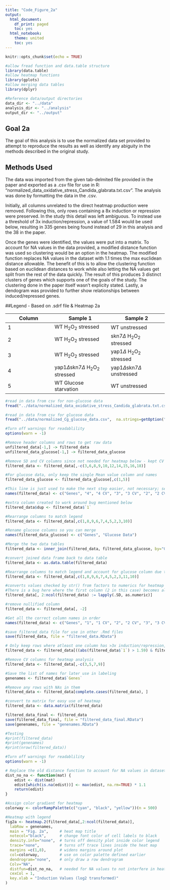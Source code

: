 ```yaml
---
title: "Code_Figure_2a"
output:
  html_document:
    df_print: paged
    toc: yes
  html_notebook:
    theme: united
    toc: yes
---
```


```r
knitr::opts_chunk$set(echo = TRUE)

#allow fread function and data.table structure
library(data.table)
#allow heatmap functions
library(gplots)
#allow merging data tables
library(dplyr)

#Reference data/output directories
data_dir <- "../data"
analysis_dir <- "../analysis"
output_dir <- "../output"


```

## Goal 2a

The goal of this analysis is to use the normalized data set provided to attempt to reproduce the results as well as identify any abiguity in the methods described in the original study.

## Methods Used

The data was imported from the given tab-delmited file provided in the paper and exported as a .csv file for use in R: "normalized_data_oxidative_stress_Candida_glabrata.txt.csv". The analysis was done by formatting the data in the .csv. 

Initially, all columns unrelated to the direct heatmap production were removed. Following this, only rows containing a 8x induction or repression were preserved. In the study this detail was left ambiguous. To instead use a threshold of 3x induction/repression, a value of 1.584 would be used below, resulting in 335 genes being found instead of 29 in this analysis and the 38 in the paper.

Once the genes were identified, the values were put into a matrix. To account for NA values in the data provided, a modified distance function was used so clustering would be an option in the heatmap. The modified function replaces NA values in the dataset with 1.1 times the max euclidean distance allowable. The benefit of this is to allow the clustering function based on euclidean distances to work while also letting the NA values get split from the rest of the data quickly. The result of this produces 3 distinct clusters of genes which supports one of the goals of the study. The clustering done in the paper itself wasn't explicity stated. Lastly, a dendogram was provided to further show relationships between induced/repressed genes.


##Legend - Based on .sdrf file & Heatmap 2a

| Column | Sample 1 | Sample 2 |
| --------- | ----------- | ----------- |
| 1  | WT H~2~O~2~ stressed | WT unstressed |
| 2  | WT H~2~O~2~ stressed | skn7$\Delta$ H~2~O~2~ stressed |
| 3  | WT H~2~O~2~ stressed | yap1$\Delta$ H~2~O~2~ stressed |
| 4  | yap1$\Delta$skn7$\Delta$ H~2~O~2~ stressed | yap1$\Delta$skn7$\Delta$ unstressed |
| 5  | WT Glucose starvation | WT unstressed |


```r

#read in data from csv for non-glucose data
fread("../data/normalized_data_oxidative_stress_Candida_glabrata.txt.csv",  na.strings=getOption("datatable.na.strings","null")) -> unfiltered_data

#read in data from csv for glucose data
fread("../data/normalized_Cg_glucose_data.csv",  na.strings=getOption("datatable.na.strings","null")) -> unfiltered_data_glucose

```

```r
#Turn off warnings for readablility
options(warn = -1)

#Remove header columns and rows to get raw data
unfiltered_data[-1,] -> filtered_data
unfiltered_data_glucose[-1,] -> filtered_data_glucose

#Remove SD and CV columns since not needed for heatmap below - kept CV rows
filtered_data <- filtered_data[,-c(3,6,8,9,10,12,14,15,16,18)]

#For glucose data, only keep the single Mean value column and names
filtered_data_glucose <- filtered_data_glucose[,c(1,5)]

#This line is just used to make the next step easier, not necessary; see note below about bug
names(filtered_data) <- c("Genes", "4", "4 CV", "3", "3 CV", "2", "2 CV", "1", "1 CV")

#extra column created to work around bug mentioned below
filtered_data$dup <- filtered_data$`1`

#Rearrange columns to match legend
filtered_data <- filtered_data[,c(1,8,9,6,7,4,5,2,3,10)]

#Rename glucose columns so you can merge
names(filtered_data_glucose) <- c("Genes", "Glucose Data")

#Merge the two data tables
filtered_data <- inner_join(filtered_data, filtered_data_glucose, by="Genes")

#convert joined data frame back to data table
filtered_data <- as.data.table(filtered_data)

#Rearrange columns to match legend and account for glucose column due to bug
filtered_data <- filtered_data[,c(1,8,9,6,7,4,5,2,3,11,10)]

#converts values checked by str() from factors to numerics for heatmap 
#There is a bug here where the first column (2 in this case) becomes all NA - col 'dup' from above is used as an extra column that gets the values from the column to the left of it, while the second column gets nullified so that all the important columns are ok - second column will now get removed in next step and everything will be renamed accordingly to the values in the .csv
filtered_data[, 2:ncol(filtered_data) := lapply(.SD, as.numeric)]

#remove nullified column
filtered_data <- filtered_data[, -2]

#Get all the correct column names in order
names(filtered_data) <- c("Genes", "1", "1 CV", "2", "2 CV", "3", "3 CV", "4", "4 CV", "Glucose Data")

#save filtered_data file for use in other .Rmd files
save(filtered_data, file = "filtered_data.RData")

# Only keep rows where atleast one column has >3x induction/repression, 1.59 is used here since data was log-base 2 transformed, also account for CV<1 to remove highly variant genes
filtered_data <- filtered_data[((abs(filtered_data$`1`) > 1.59) & filtered_data$`1 CV`<1) | ((abs(filtered_data$`2`) > 1.59) & filtered_data$`2 CV`<1) | ((abs(filtered_data$`3`) > 1.59) & filtered_data$`3 CV`<1) | ((abs(filtered_data$`4`) > 1.59) & filtered_data$`4 CV`<1),] 

#Remove CV columns for heatmap analysis
filtered_data <- filtered_data[,-c(3,5,7,9)]

#Save the list of names for later use in labeling
genenames <- filtered_data$`Genes`

#Remove any rows with NAs in them
filtered_data <- filtered_data[complete.cases(filtered_data), ]

#convert to matrix for easy use of heatmap
filtered_data <- data.matrix(filtered_data)

filtered_data_final <- filtered_data
save(filtered_data_final, file = "filtered_data_final.RData")
save(genenames, file = "genenames.RData")

#Testing
#print(filtered_data)
#print(genenames)
#print(nrow(filtered_data))

```


```r
#Turn off warnings for readablility
options(warn = -1)

# Replace the old distance function to account for NA values in dataset
dist_no_na <- function(mat) {
    edist <- dist(mat)
    edist[which(is.na(edist))] <- max(edist, na.rm=TRUE) * 1.1 
    return(edist)
}

#Assign color gradient for heatmap
colorway <- colorRampPalette(c("cyan", "black", "yellow"))(n = 500)

#Heatmap with legend 
fig2a <- heatmap.2(filtered_data[,2:ncol(filtered_data)],
  labRow = genenames,
  main = "Fig. 2a",     # heat map title
  notecol="black",      # change font color of cell labels to black
  density.info="none",  # turns off density plot inside color legend
  trace="none",         # turns off trace lines inside the heat map
  margins =c(1,8),      # widens margins around plot
  col=colorway,         # use on color palette defined earlier
  dendrogram="none",    # only draw a row dendrogram
  Colv="NA",
  distfun=dist_no_na,   # needed for NA values to not interfere in heatmap
  cexCol = 1,
  key.xlab = "Induction Values (log2 transformed)"
)


```
